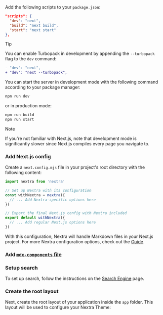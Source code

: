 Add the following scripts to your `package.json`:

```json filename="package.json"
"scripts": {
  "dev": "next",
  "build": "next build",
  "start": "next start"
},
```

> [!TIP]
>
> You can enable Turbopack in development by appending the `--turbopack` flag to
> the `dev` command:
>
> ```diff filename="package.json"
> - "dev": "next",
> + "dev": "next --turbopack",
> ```

You can start the server in development mode with the following command
according to your package manager:

```sh npm2yarn
npm run dev
```

or in production mode:

```sh npm2yarn
npm run build
npm run start
```

> [!NOTE]
>
> If you're not familiar with Next.js, note that development mode is
> significantly slower since Next.js compiles every page you navigate to.

### Add Next.js config

Create a `next.config.mjs` file in your project's root directory with the
following content:

```js filename="next.config.mjs"
import nextra from 'nextra'

// Set up Nextra with its configuration
const withNextra = nextra({
  // ... Add Nextra-specific options here
})

// Export the final Next.js config with Nextra included
export default withNextra({
  // ... Add regular Next.js options here
})
```

With this configuration, Nextra will handle Markdown files in your Next.js
project. For more Nextra configuration options, check out the
[Guide](/docs/guide).

### Add [`mdx-components` file](/docs/file-conventions/mdx-components-file)

### Setup search

To set up search, follow the instructions on the
[Search Engine](/docs/guide/search#setup) page.

### Create the root layout

Next, create the root layout of your application inside the `app` folder. This
layout will be used to configure your Nextra Theme:
